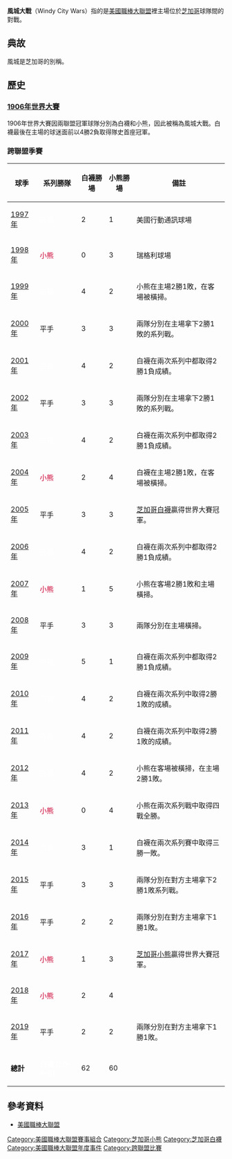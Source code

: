 '''風城大戰'''（Windy City Wars）指的是[[美國職棒大聯盟|美國職棒大聯盟]]裡主場位於[[芝加哥|芝加哥]]球隊間的對戰。

==典故==
風城是芝加哥的別稱。

==歷史==
===[[1906年世界大賽|1906年世界大賽]]===
1906年世界大賽因兩聯盟冠軍球隊分別為白襪和小熊，因此被稱為風城大戰。白襪最後在主場的球迷面前以4勝2負取得隊史首座冠軍。

===跨聯盟季賽===

{| class="wikitable" style="text-align: center;"
|-
! 球季
! 系列勝隊
! 白襪勝場
! 小熊勝場
! 備註
|-
| [[1997年美國職棒大聯盟球季|1997年]]
| bgcolor=black|<font color=white>白襪</font>
| 2
| 1
| 美國行動通訊球場
|-
| [[1998年美國職棒大聯盟球季|1998年]]
| bgcolor=#0e3386|<font color=#CC0033>小熊</font>
| 0
| 3
| 瑞格利球場
|-
| [[1999年美國職棒大聯盟球季|1999年]]
| bgcolor=black|<font color=white>白襪</font>
| 4
| 2
| 小熊在主場2勝1敗，在客場被橫掃。
|-
| [[2000年美國職棒大聯盟球季|2000年]]
| bgcolor="CCCCCC" | 平手
| 3
| 3
| 兩隊分別在主場拿下2勝1敗的系列戰。
|-
| [[2001年美國職棒大聯盟球季|2001年]]
| bgcolor=black|<font color=white>白襪</font>
| 4
| 2
| 白襪在兩次系列中都取得2勝1負成績。

|-
| [[2002年美國職棒大聯盟球季|2002年]]
| bgcolor="CCCCCC" | 平手
| 3
| 3
| 兩隊分別在主場拿下2勝1敗的系列戰。
|-
| [[2003年美國職棒大聯盟球季|2003年]]
| bgcolor=black|<font color=white>白襪</font>
| 4
| 2
| 白襪在兩次系列中都取得2勝1負成績。
|-
| [[2004年美國職棒大聯盟球季|2004年]]
| bgcolor=#0e3386|<font color=#CC0033>小熊</font>
| 2
| 4
| 白襪在主場2勝1敗，在客場被橫掃。
|-
| [[2005年美國職棒大聯盟球季|2005年]]
| bgcolor="CCCCCC" | 平手
| 3
| 3
| [[芝加哥白襪|芝加哥白襪]]贏得世界大賽冠軍。
|-
| [[2006年美國職棒大聯盟球季|2006年]]
| bgcolor=black|<font color=white>白襪</font>
| 4
| 2
| 白襪在兩次系列中都取得2勝1負成績。
|-
| [[2007年美國職棒大聯盟球季|2007年]]
| bgcolor=#0e3386|<font color=#CC0033>小熊</font>
| 1
| 5
| 小熊在客場2勝1敗和主場橫掃。
|-
| [[2008年美國職棒大聯盟球季|2008年]]
| bgcolor="CCCCCC" | 平手
| 3
| 3
| 兩隊分別在主場橫掃。
|-
| [[2009年美國職棒大聯盟球季|2009年]]
| bgcolor=black|<font color=white>白襪</font>
| 5
| 1
| 白襪在兩次系列中都取得2勝1負成績。
|-
| [[2010年美國職棒大聯盟球季|2010年]]
| bgcolor=black|<font color=white>白襪</font>
| 4
| 2
| 白襪在兩次系列中取得2勝1敗的成績。
|-
| [[2011年美國職棒大聯盟球季|2011年]]
| bgcolor=black|<font color=white>白襪</font>
| 4
| 2
| 白襪在兩次系列中取得2勝1敗的成績。
|-
| [[2012年美國職棒大聯盟球季|2012年]]
| bgcolor=black|<font color=white>白襪</font>
| 4
| 2
| 小熊在客場被橫掃，在主場2勝1敗。
|-
| [[2013年美國職棒大聯盟球季|2013年]]
| bgcolor=#0e3386|<font color=#CC0033>小熊</font>
| 0
| 4
| 小熊在兩次系列戰中取得四戰全勝。
|-
| [[2013年美國職棒大聯盟球季|2014年]]
| bgcolor=black|<font color=white>白襪</font>
| 3
| 1
| 白襪在兩次系列賽中取得三勝一敗。
|-
| [[2015年美國職棒大聯盟球季|2015年]]
| bgcolor="CCCCCC" | 平手
| 3
| 3
| 兩隊分別在對方主場拿下2勝1敗系列戰。
|-
| [[2016年美國職棒大聯盟球季|2016年]]
| bgcolor="CCCCCC" | 平手
| 2
| 2
| 兩隊分別在對方主場拿下1勝1敗。
|-
| [[2017年美國職棒大聯盟球季|2017年]]
| bgcolor=#0e3386|<font color=#CC0033>小熊</font>
| 1
| 3
| [[芝加哥小熊|芝加哥小熊]]贏得世界大賽冠軍。
|-
| [[2018年美國職棒大聯盟球季|2018年]]
| bgcolor=#0e3386|<font color=#CC0033>小熊</font>
| 2
| 4
| 
|-
| [[2019年美國職棒大聯盟球季|2019年]]
| bgcolor="CCCCCC" | 平手
| 2
| 2
| 兩隊分別在對方主場拿下1勝1敗。
|-
| '''總計'''
|bgcolor=black|<font color=white>'''白襪 (10–6–6)'''</font>
|62
|60
|
|}

==參考資料==
*[[美國職棒大聯盟|美國職棒大聯盟]]

{{芝加哥小熊隊}}

[[Category:美國職棒大聯盟賽事組合|Category:美國職棒大聯盟賽事組合]]
[[Category:芝加哥小熊|Category:芝加哥小熊]]
[[Category:芝加哥白襪|Category:芝加哥白襪]]
[[Category:美國職棒大聯盟年度事件|Category:美國職棒大聯盟年度事件]]
[[Category:跨聯盟比賽|Category:跨聯盟比賽]]